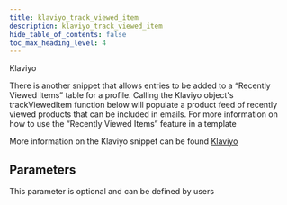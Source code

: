 ```yaml
---
title: klaviyo_track_viewed_item
description: klaviyo_track_viewed_item
hide_table_of_contents: false
toc_max_heading_level: 4
---
```


<FlexLayout>
  <NpmLink name="klaviyo" noMarginBottom />
  <Platform>Klaviyo</Platform>
</FlexLayout>

There is another snippet that allows entries to be added to a “Recently Viewed Items” table for a profile. Calling the Klaviyo object's trackViewedItem function below will populate a product feed of recently viewed products that can be included in emails. For more information on how to use the “Recently Viewed Items” feature in a template

More information on the Klaviyo snippet can be found [Klaviyo](https://developers.klaviyo.com/en/docs/guide_to_integrating_a_platform_without_a_pre_built_klaviyo_integration#viewed-product-tracking-snippet)

## Parameters

This parameter is optional and can be defined by users
